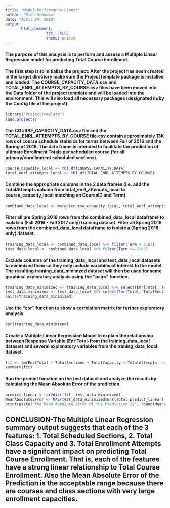 ---
title: "Model-Performance-Linear"
author: "Rich McGowan"
date: "April 24, 2018"
output: 
       html_document:
                  toc: FALSE
                  theme: united
---
#### The purpose of this analysis is to perform and assess a Multiple Linear Regression model for predicting Total Course Enrollment.

#### The first step is to initialize the project: After the project has been created in the target directory make sure the ProjectTemplate package is installed and loaded.  The COURSE_CAPACITY_DATA.csv and TOTAL_ENRL_ATTEMPTS_BY_COURSE.csv files have been moved into the Data folder of the project template and will be loaded into the environment.  This will also load all necessary packages (designated in/by the Config file of the project).
```{r load project, include=FALSE}
library('ProjectTemplate')
load.project()
```

#### The COURSE_CAPACITY_DATA.csv file and the TOTAL_ENRL_ATTEMPTS_BY_COURSE file.csv contain approximately 13K rows of course schedule statisics for terms between Fall of 2016 and the Spring of 2018.  The data frame is intended to facilitate the prediction of ultimate Enrollment Totals per scheduled course (for all primary/enrollmment scheduled sections). 
```{r convert raw data frames to local data frames}
course_capacity_local <- tbl_df(COURSE.CAPACITY.DATA)
total_enrl_attempts_local <- tbl_df(TOTAL.ENRL.ATTEMPTS.BY.COURSE)
```

#### Combine the appropriate columns in the 2 data frames (i.e. add the TotalAttempts column from total_enrl_attempts_local to course_capacity_local matching on CourseID and Term).
```{r}
combined_data_local <- merge(course_capacity_local, total_enrl_attempts_local, by= c('CourseID','Term'))
```

#### Filter all pre Spring 2018 rows from the combined_data_local dataframe to isolate a (Fall 2016 - Fall 2017 only) training dataset.  Filter all Spring 2018 rows from the combined_data_local dataframe to isolate a (Spring 2018 only) dataset.  
```{r segregate the training and test datasets}
training_data_local <- combined_data_local %>% filter(Term < 2182)
test_data_local <- combined_data_local %>% filter(Term >= 2182)
```

#### Exclude columns of the training_data_local and test_data_local datasets to minimized them so they only include variables of interest to the model.  The resulting training_data_minimzed dataset will then be used for some graphical exploratory analysis using the "pairs" function.
```{r }
training_data_minimized <- training_data_local %>% select(EnrlTotal, TotalSections, TotalCapacity,TotalAttempts)
test_data_minimized <- test_data_local %>% select(EnrlTotal, TotalSections, TotalCapacity,TotalAttempts)
pairs(training_data_minimized)
```

#### Use the "cor" function to show a correlation matrix for further exploratory analysis.
```{r}
cor(training_data_minimized)
```

#### Create a Multiple Linear Regression Model to explain the relationship between Response Variable (EnrlTotal-from the training_data_local dataset) and several explanatory variables from the traning_data_local dataset.
```{r Multiple Linear Regression Model}
fit <- lm(EnrlTotal ~ TotalSections + TotalCapacity + TotalAttempts, data = training_data_minimized)
summary(fit)
```

#### Run the predict function on the test dataset and analyze the results by calculating the Mean Absolute Error of the prediction.
```{r}
predict_linear <- predict(fit, test_data_minimized)
MeanAbsoluteError <- MAE(test_data_minimized$EnrlTotal,predict_linear)
print(paste("The Mean Absolute Error of the Prediction is", round(MeanAbsoluteError, digits = 2)))
```
## CONCLUSION-The Multiple Linear Regression summary output suggests that each of the 3 features: 1. Total Scheduled Sections, 2. Total Class Capacity and 3. Total Enrollment Attempts have a signifcant impact on predicting Total Course Enrollment.  That is, each of the features have a strong linear relationship to Total Course Enrollment.  Also the Mean Absolute Error of the Prediction is the acceptable range because there are courses and class sections with very large enrollment capacities.